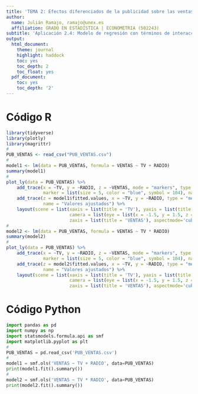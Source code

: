 ```yaml
---
title: 'TEMA 2: Efectos diferenciados de la publicidad sobre las ventas'
author:
  name: Julián Ramajo, ramajo@unex.es
  affiliation: GRADO EN ESTADÍSTICA | ECONOMETRIA (502243)
subtitle: 'Aplicación 2.4: Modelo de regresión con términos de interacción'
output:
  html_document:
    theme: journal
    highlight: haddock
    toc: yes
    toc_depth: 2
    toc_float: yes
  pdf_document:
    toc: yes
    toc_depth: '2'
---
```


# Código R

```r
library(tidyverse)
library(plotly)
library(magrittr)
#
PUB_VENTAS <- read_csv("PUB_VENTAS.csv")
#  
model1 <- lm(data = PUB_VENTAS, formula = VENTAS ~ TV + RADIO)
summary(model1)
#
plot_ly(data = PUB_VENTAS) %>%
    add_trace(x = ~TV, y = ~RADIO, z = ~VENTAS, mode = "markers", type = "scatter3d",
              marker = list(size = 5, color = "blue", symbol = 104), name = "Observaciones") %>% 
    add_trace(z = model1$fitted.values, x = ~TV, y = ~RADIO, type = "mesh3d", 
              name = "Valores ajustados") %>%
    layout(scene = list(xaxis = list(title = 'TV'), yaxis = list(title = 'RADIO'),
                        camera = list(eye = list(x = -1.5, y = 1.5, z = 0)),
                        zaxis = list(title = 'VENTAS'), aspectmode='cube'))
#
model2 <- lm(data = PUB_VENTAS, formula = VENTAS ~ TV * RADIO)
summary(model2)
#
plot_ly(data = PUB_VENTAS) %>%
    add_trace(x = ~TV, y = ~RADIO, z = ~VENTAS, mode = "markers", type = "scatter3d",
              marker = list(size = 5, color = "blue", symbol = 104), name = "Observaciones") %>% 
    add_trace(z = model2$fitted.values, x = ~TV, y = ~RADIO, type = "mesh3d", 
              name = "Valores ajustados") %>%
    layout(scene = list(xaxis = list(title = 'TV'), yaxis = list(title = 'RADIO'),
                        camera = list(eye = list(x = -1.5, y = 1.5, z = 0)),
                        zaxis = list(title = 'VENTAS'), aspectmode='cube'))
```

# Código Python

```python
import pandas as pd
import numpy as np
import statsmodels.formula.api as smf
import matplotlib.pyplot as plt
#
PUB_VENTAS = pd.read_csv('PUB_VENTAS.csv')
#
model1 = smf.ols('VENTAS ~ TV + RADIO', data=PUB_VENTAS)
print(model1.fit().summary())
#
model2 = smf.ols('VENTAS ~ TV * RADIO', data=PUB_VENTAS)
print(model2.fit().summary())
```
